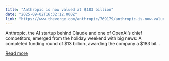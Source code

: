 ```yaml
---
title: "Anthropic is now valued at $183 billion"
date: "2025-09-02T16:32:12.000Z"
link: "https://www.theverge.com/anthropic/769179/anthropic-is-now-valued-at-183-billion"
---
```


Anthropic, the AI startup behind Claude and one of OpenAI’s chief competitors, emerged from the holiday weekend with big news: A completed funding round of $13 billion, awarding the company a $183 bil...

[Read more](https://www.theverge.com/anthropic/769179/anthropic-is-now-valued-at-183-billion)
